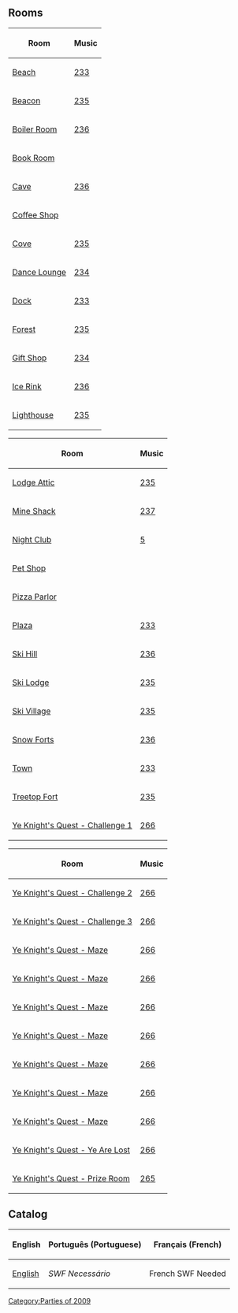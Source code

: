 {{CPW|Medieval Party 2009|Festa Medieval 2009}}

==Rooms==
<center>
{|class="wikitable" style="display: inline-table;"
!Room!!Music
|-
|[[Media:Rooms0508Beach.swf|Beach]]||[[Media:Music233.swf|233]]
|-
|[[Media:Rooms0508Beacon.swf|Beacon]]||[[Media:Music235.swf|235]]
|-
|[[Media:Rooms0508Boiler.swf|Boiler Room]]||[[Media:Music236.swf|236]]
|-
|[[Media:Rooms0508Book.swf|Book Room]]||{{n/a|???}}
|-
|[[Media:Rooms0508Cave.swf|Cave]]||[[Media:Music236.swf|236]]
|-
|[[Media:Rooms0508Coffee.swf|Coffee Shop]]||{{n/a|???}}
|-
|[[Media:Rooms0508Cove.swf|Cove]]||[[Media:Music235.swf|235]]
|-
|[[Media:Rooms0508Lounge.swf|Dance Lounge]]||[[Media:Music234.swf|234]]
|-
|[[Media:Rooms0508Dock.swf|Dock]]||[[Media:Music233.swf|233]]
|-
|[[Media:Rooms0508Forest.swf|Forest]]||[[Media:Music235.swf|235]]
|-
|[[Media:Rooms0508Shop.swf|Gift Shop]]||[[Media:Music234.swf|234]]
|-
|[[Media:Rooms0508Rink.swf|Ice Rink]]||[[Media:Music236.swf|236]]
|-
|[[Media:Rooms0508Light.swf|Lighthouse]]||[[Media:Music235.swf|235]]
|}
{|class="wikitable" style="display: inline-table;"
!Room!!Music
|-
|[[Media:Rooms0508Attic.swf|Lodge Attic]]||[[Media:Music235.swf|235]]
|-
|[[Media:Rooms0508Shack.swf|Mine Shack]]||[[Media:Music237.swf|237]]
|-
|[[Media:Rooms0508Dance.swf|Night Club]]||[[Media:Music5.swf|5]]
|-
|[[Media:Rooms0508Pet.swf|Pet Shop]]||{{n/a|???}}
|-
|[[Media:Rooms0508Pizza.swf|Pizza Parlor]]||{{n/a|???}}
|-
|[[Media:Rooms0508Plaza.swf|Plaza]]||[[Media:Music233.swf|233]]
|-
|[[Media:Rooms0508Mtn.swf|Ski Hill]]||[[Media:Music236.swf|236]]
|-
|[[Media:Rooms0508Lodge.swf|Ski Lodge]]||[[Media:Music235.swf|235]]
|-
|[[Media:Rooms0508Village.swf|Ski Village]]||[[Media:Music235.swf|235]]
|-
|[[Media:Rooms0508Forts.swf|Snow Forts]]||[[Media:Music236.swf|236]]
|-
|[[Media:Rooms0508Town.swf|Town]]||[[Media:Music233.swf|233]]
|-
|[[Media:Rooms0508Party1.swf|Treetop Fort]]||[[Media:Music235.swf|235]]
|-
|[[Media:Rooms0508Party2.swf|Ye Knight's Quest - Challenge 1]]||[[Media:Music266.swf|266]]
|}
{|class="wikitable" style="display: inline-table;"
!Room!!Music
|-
|[[Media:Rooms0508Party3.swf|Ye Knight's Quest - Challenge 2]]||[[Media:Music266.swf|266]]
|-
|[[Media:Rooms0508Party4.swf|Ye Knight's Quest - Challenge 3]]||[[Media:Music266.swf|266]]
|-
|[[Media:Rooms0508Party5.swf|Ye Knight's Quest - Maze]]||[[Media:Music266.swf|266]]
|-
|[[Media:Rooms0508Party6.swf|Ye Knight's Quest - Maze]]||[[Media:Music266.swf|266]]
|-
|[[Media:Rooms0508Party8.swf|Ye Knight's Quest - Maze]]||[[Media:Music266.swf|266]]
|-
|[[Media:Rooms0508Party9.swf|Ye Knight's Quest - Maze]]||[[Media:Music266.swf|266]]
|-
|[[Media:Rooms0508Party10.swf|Ye Knight's Quest - Maze]]||[[Media:Music266.swf|266]]
|-
|[[Media:Rooms0508Party11.swf|Ye Knight's Quest - Maze]]||[[Media:Music266.swf|266]]
|-
|[[Media:Rooms0508Party12.swf|Ye Knight's Quest - Maze]]||[[Media:Music266.swf|266]]
|-
|[[Media:Rooms0508Party7.swf|Ye Knight's Quest - Ye Are Lost]]||[[Media:Music266.swf|266]]
|-
|[[Media:Rooms0508Party13.swf|Ye Knight's Quest - Prize Room]]||[[Media:Music265.swf|265]]
|}
</center>

==Catalog==
{|class="wikitable" style="margin: auto;"
!English!!Português (Portuguese)!!Français (French)
|-
|[[Media:ENCataloguesParty-MedievalParty2009.swf|English]]||''SWF Necessário''||French SWF Needed
|}


{{Parties}}
[[Category:Parties of 2009]]
